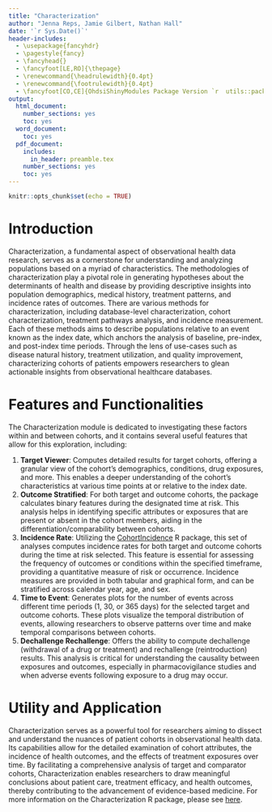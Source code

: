 ```yaml
---
title: "Characterization"
author: "Jenna Reps, Jamie Gilbert, Nathan Hall"
date: '`r Sys.Date()`'
header-includes:
  - \usepackage{fancyhdr}
  - \pagestyle{fancy}
  - \fancyhead{}
  - \fancyfoot[LE,RO]{\thepage}
  - \renewcommand{\headrulewidth}{0.4pt}
  - \renewcommand{\footrulewidth}{0.4pt}
  - \fancyfoot[CO,CE]{OhdsiShinyModules Package Version `r  utils::packageVersion("OhdsiShinyModules")`}
output:
  html_document:
    number_sections: yes
    toc: yes
  word_document:
    toc: yes
  pdf_document:
    includes:
      in_header: preamble.tex
    number_sections: yes
    toc: yes
---
```


```{=html}
<!--
%\VignetteEngine{knitr}
%\VignetteIndexEntry{Adding Shiny Modules}
-->
```
```r
knitr::opts_chunk$set(echo = TRUE)
```

# Introduction

Characterization, a fundamental aspect of observational health data research, serves as a cornerstone for understanding and analyzing populations based on a myriad of characteristics. The methodologies of characterization play a pivotal role in generating hypotheses about the determinants of health and disease by providing descriptive insights into population demographics, medical history, treatment patterns, and incidence rates of outcomes. There are various methods for characterization, including database-level characterization, cohort characterization, treatment pathways analysis, and incidence measurement. Each of these methods aims to describe populations relative to an event known as the index date, which anchors the analysis of baseline, pre-index, and post-index time periods. Through the lens of use-cases such as disease natural history, treatment utilization, and quality improvement, characterizing cohorts of patients empowers researchers to glean actionable insights from observational healthcare databases.

# Features and Functionalities

The Characterization module is dedicated to investigating these factors within and between cohorts, and it contains several useful features that allow for this exploration, including:

1.  **Target Viewer**: Computes detailed results for target cohorts, offering a granular view of the cohort's demographics, conditions, drug exposures, and more. This enables a deeper understanding of the cohort's characteristics at various time points at or relative to the index date.
2.  **Outcome Stratified**: For both target and outcome cohorts, the package calculates binary features during the designated time at risk. This analysis helps in identifying specific attributes or exposures that are present or absent in the cohort members, aiding in the differentiation/comparability between cohorts.
3.  **Incidence Rate**: Utilizing the [CohortIncidence](https://github.com/OHDSI/CohortIncidence "CohortIncidence") R package, this set of analyses computes incidence rates for both target and outcome cohorts during the time at risk selected. This feature is essential for assessing the frequency of outcomes or conditions within the specified timeframe, providing a quantitative measure of risk or occurrence. Incidence measures are provided in both tabular and graphical form, and can be stratified across calendar year, age, and sex.
4.  **Time to Event**: Generates plots for the number of events across different time periods (1, 30, or 365 days) for the selected target and outcome cohorts. These plots visualize the temporal distribution of events, allowing researchers to observe patterns over time and make temporal comparisons between cohorts.
5.  **Dechallenge Rechallenge**: Offers the ability to compute dechallenge (withdrawal of a drug or treatment) and rechallenge (reintroduction) results. This analysis is critical for understanding the causality between exposures and outcomes, especially in pharmacovigilance studies and when adverse events following exposure to a drug may occur.

# Utility and Application

Characterization serves as a powerful tool for researchers aiming to dissect and understand the nuances of patient cohorts in observational health data. Its capabilities allow for the detailed examination of cohort attributes, the incidence of health outcomes, and the effects of treatment exposures over time. By facilitating a comprehensive analysis of target and comparator cohorts, Characterization enables researchers to draw meaningful conclusions about patient care, treatment efficacy, and health outcomes, thereby contributing to the advancement of evidence-based medicine. For more information on the Characterization R package, please see [here](https://github.com/OHDSI/Characterization "Characterization").

